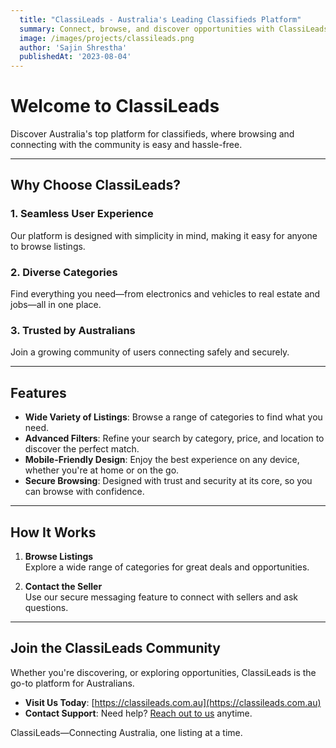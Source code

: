 ```yaml
---
  title: "ClassiLeads - Australia's Leading Classifieds Platform"
  summary: Connect, browse, and discover opportunities with ClassiLeads, the trusted Australian classifieds platform.
  image: /images/projects/classileads.png
  author: 'Sajin Shrestha'
  publishedAt: '2023-08-04'
---
```


# Welcome to ClassiLeads

Discover Australia's top platform for classifieds, where browsing and connecting
with the community is easy and hassle-free.

---

## Why Choose ClassiLeads?

### 1. Seamless User Experience

Our platform is designed with simplicity in mind, making it easy for anyone to
browse listings.

### 2. Diverse Categories

Find everything you need—from electronics and vehicles to real estate and
jobs—all in one place.

### 3. Trusted by Australians

Join a growing community of users connecting safely and securely.

---

## Features

- **Wide Variety of Listings**: Browse a range of categories to find what you
  need.
- **Advanced Filters**: Refine your search by category, price, and location to
  discover the perfect match.
- **Mobile-Friendly Design**: Enjoy the best experience on any device, whether
  you're at home or on the go.
- **Secure Browsing**: Designed with trust and security at its core, so you can
  browse with confidence.

---

## How It Works

1. **Browse Listings**  
   Explore a wide range of categories for great deals and opportunities.

2. **Contact the Seller**  
   Use our secure messaging feature to connect with sellers and ask questions.

---

## Join the ClassiLeads Community

Whether you're discovering, or exploring opportunities, ClassiLeads is the go-to
platform for Australians.

- **Visit Us Today**: [https://classileads.com.au](https://classileads.com.au)
- **Contact Support**: Need help?
  [Reach out to us](https://classileads.com.au/contact-us) anytime.

ClassiLeads—Connecting Australia, one listing at a time.
